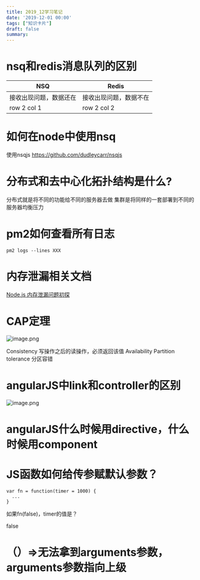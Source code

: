 ```yaml
---
title: 2019_12学习笔记
date: '2019-12-01 00:00'
tags: ["知识卡片"]
draft: false
summary: 
---
```

# nsq和redis消息队列的区别

| NSQ         | Redis       |
| ----------- | ----------- |
| 接收出现问题，数据还在 | 接收出现问题，数据不在 |
| row 2 col 1 | row 2 col 2 |

# 如何在node中使用nsq

使用nsqjs
https://github.com/dudleycarr/nsqjs

# 分布式和去中心化拓扑结构是什么?

分布式就是将不同的功能给不同的服务器去做
集群是将同样的一套部署到不同的服务器均衡压力

# pm2如何查看所有日志

`pm2 logs --lines XXX`

# 内存泄漏相关文档

[Node.js 内存泄漏问题初探](https://zhuanlan.zhihu.com/p/48050809)

# CAP定理

![image.png](https://images.scar.site/WEBRESOURCE1e3a66db2514499deb68feb54277fd1b.png)

Consistency 写操作之后的读操作，必须返回该值
Availability
Partition tolerance 分区容错

# angularJS中link和controller的区别

![image.png](https://images.scar.site/WEBRESOURCEa2d04e6898f5d96ba8df6722bf9eded9.png)

# angularJS什么时候用directive，什么时候用component

# JS函数如何给传参赋默认参数？

```
var fn = function(timer = 1000) {
  ...
}
```

如果fn(false)，timer的值是？

false

# （）=>无法拿到arguments参数，arguments参数指向上级
